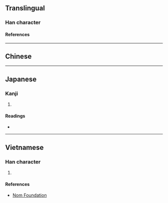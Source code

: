 {{also|搖|揺}}
{{character info}}
==Translingual==
{{Han simplified forms|搖|揺|摇}}

===Han character===
{{Han char|rn=64|rad=手|as=10|sn=13|four=|canj=QBOU,XQBOU|ids=⿰扌⿱爫缶}} <!-- Do not use ⿰扌䍃 as 䍃 has three different forms -->

====References====
{{Han ref|kx=0449.081|hdz=31933.060|uh=6447}}

----

==Chinese==
{{zh-see|搖}}

----

==Japanese==

===Kanji===
{{ja-kanji|grade=|rs=手10}}

# {{rfdef|ja|sort=手10}}

====Readings====
* {{ja-readings|on=[[よう]] (yō)|kun=[[ゆする]] (yusuru), [[ゆれる]] (yureru), [[ゆすぶる]] (yusuburu)}}

----

==Vietnamese==

===Han character===
{{vi-hantu|rs=手10|[[dao]], [[dêu]]}}

# {{rfdef|vi|sort=手10}}

====References====
* [http://nomfoundation.org/common/nom_details.php?codepoint=6447 Nom Foundation]